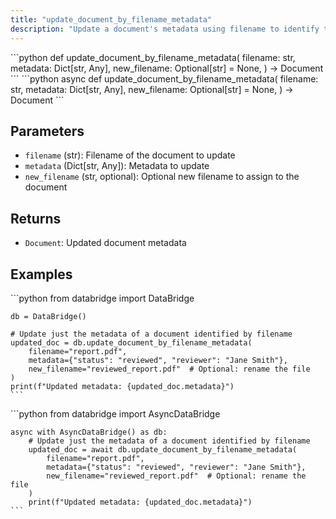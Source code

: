 ```yaml
---
title: "update_document_by_filename_metadata"
description: "Update a document's metadata using filename to identify the document"
---
```


<Tabs>
  <Tab title="Sync">
    ```python
    def update_document_by_filename_metadata(
        filename: str,
        metadata: Dict[str, Any],
        new_filename: Optional[str] = None,
    ) -> Document
    ```
  </Tab>
  <Tab title="Async">
    ```python
    async def update_document_by_filename_metadata(
        filename: str,
        metadata: Dict[str, Any],
        new_filename: Optional[str] = None,
    ) -> Document
    ```
  </Tab>
</Tabs>

## Parameters

- `filename` (str): Filename of the document to update
- `metadata` (Dict[str, Any]): Metadata to update
- `new_filename` (str, optional): Optional new filename to assign to the document

## Returns

- `Document`: Updated document metadata

## Examples

<Tabs>
  <Tab title="Sync">
    ```python
    from databridge import DataBridge
    
    db = DataBridge()
    
    # Update just the metadata of a document identified by filename
    updated_doc = db.update_document_by_filename_metadata(
        filename="report.pdf",
        metadata={"status": "reviewed", "reviewer": "Jane Smith"},
        new_filename="reviewed_report.pdf"  # Optional: rename the file
    )
    print(f"Updated metadata: {updated_doc.metadata}")
    ```
  </Tab>
  <Tab title="Async">
    ```python
    from databridge import AsyncDataBridge
    
    async with AsyncDataBridge() as db:
        # Update just the metadata of a document identified by filename
        updated_doc = await db.update_document_by_filename_metadata(
            filename="report.pdf",
            metadata={"status": "reviewed", "reviewer": "Jane Smith"},
            new_filename="reviewed_report.pdf"  # Optional: rename the file
        )
        print(f"Updated metadata: {updated_doc.metadata}")
    ```
  </Tab>
</Tabs> 